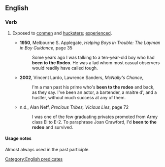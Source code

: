 ==English==

===Verb===
{{head|en|verb|head=[[be]] [[to]] the [[rodeo]]}}

# {{lb|en|idiomatic}} Exposed to [[conmen]] and [[hucksters]]; [[experienced]].
#* '''1950''', Melbourne S. Applegate, ''Helping Boys in Trouble: The Layman in Boy Guidance'', page 35
#*: Some years ago I was talking to a ten-year-old boy who had '''been to the Rodeo'''. He was a lad whom most casual observers would readily have called tough.
#* '''2002''', Vincent Lardo, Lawrence Sanders, ''McNally's Chance'',
#*: I'm a man past his prime who's '''been to the rodeo''' and back, as they say. I've been an actor, a bartender, a maitre d', and a hustler, without much success at any of them.
#* n.d., Alan Neff, ''Precious Tribes, Vicious Lies'', page 72
#*: I was one of the few graduating privates promoted from Army class El to E-2. To paraphrase Joan Crawford, I'd '''been to the rodeo''' and survived.

====Usage notes====
Almost always used in the past participle.

[[Category:English predicates]]